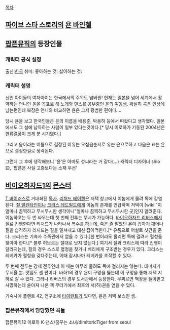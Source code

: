 [[목차]]

== [[파이브 스타 스토리]]의 [[욘 바인첼]] ==
== [[팝픈뮤직]]의 등장인물 ==
=== 캐릭터 공식 설정 ===
출신:[[한국]]
취미: 
좋아하는 것: 
싫어하는 것: 

=== 캐릭터 설명 ===
신인 아이돌의 여자아이는 한국에서의 주목도 넘버원! 현재는 일본을 넘어 세계에서 활약하는 언니인 윤을 목표로 해 노래와 댄스를 공부중인 윤의 [[여동생]]. 확실히 곡은 인상에 남는편인데 복장은 언니와 비교하면 욘은 그저 평범한 편이다....

당시 욘을 보고 한국인들은 윤의 이름을 배용준, 박용하 등에서 따왔다고 생각했다. 일본에서도 그 설에 납득하는 사람이 일부 있다는것이다.[* 당시 이로하가 기동된 2004년은 한류열풍이 크게 분 시기였다.]

그리고 윤이라는 이름으로 결정된 이유는 오십음순서로 유는 윤으로하고 다음은 요는 욘으로 결정한걸로 생각된다.

그런데 그 후에 생각해보니 '윤'은 아마도 성씨라는 거 같다(...)
캐릭터 디자이너 shio 曰, '팝픈은 사실 고증보다는 소재 우선'
== [[바이오하자드1]]의  [[몬스터]] ==
[[T 바이러스]]로 거대화된 [[독사]]. [[리처드 에이켄]]은 저택 창고에서 이놈에게 물려 독에 감염된다. [[질 발렌타인]]이나 [[크리스 레드필드]]에게 이놈의 존재를 언급하며 저택이 [wiki:"이 얼마나 끔찍하고 무시무시한 생각이니"얼마나 끔찍하고 무시무시한 곳]인지 알려준다. 이놈하고는 두 번 싸우는데 첫 번째 전투는 무시가 가능하다. [[바이오하자드 리버스]]에서 질로 진행한다면 리처드가 나타나서 복수를 하는데, 죽은 줄 알았던 욘이 갑자기 깨어나 질을 습격하자 리처드는 질을 밀쳐내고 대신 잡아먹힌다.[* 유품으로 어설트 샷건을 준다. 크리스는 기숙사 수족관에서 얻을 수 있다.]한 번이라도 물리면 독에 걸려서 혈청을 찾아야 한다.[* 블루 허브로는 절대로 낫지 않는다.] 여기서 질과 크리스에 따라 진행이 달라지는데, 질의 경우 스스로 혈청을 찾거나 베리에게 구조받는 경우가 있다. 크리스는 레베카가 혈청을 갖다주는데, 이때 잠시나마 레베카를 조작할 수 있다. 

두 번째 전투는 강제 전투인데 이 때는 아무리 물려도 독에 걸리지는 않는다. 대미지가 무서울 뿐. 맷집도 센 편이다. 바하1의 경우 욘이 구멍을 뚫는데 이 구멍을 통해 저택 지하로 갈 수 있다. 그러나 리버스의 경우 도서관에서 등장한다. 무찌르면 책장을 들이받고 사망하는데 쏟아져 나온 책 무더기에서 최후의 서(하)권을 얻을 수 있다.

기숙사에 플랜트 42, 연구소에 [[타이런트]]가 있다면, 욘은 저택 보스인 셈. 

=== 팝픈뮤직에서 담당했던 곡들 ===
팝픈뮤직12 이로하
K-댄스/꿈꾸는 소녀/dimitoricTiger from seoul
